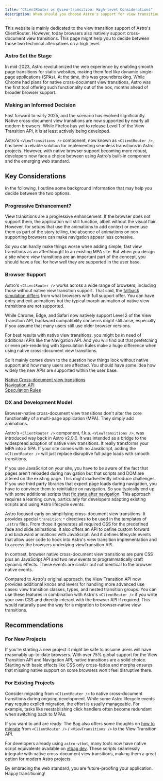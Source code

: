 ```yaml
---
title: "ClientRouter or @view-transition: High-level Considerations"
description: When should you choose Astro's support for view transitions and when should you choose the API for view transitions?
---
```


This website is mainly dedicated to the view transition support	of Astro's ClientRouter. However, today browsers also natively support cross-document view transitions. This page might help you to decide between those two technical alternatives on a high level.

### Astro Set the Stage

In mid-2023, Astro revolutionized the web experience by enabling smooth page transitions for static websites, making them feel like dynamic single-page applications (SPAs). At the time, this was groundbreaking. While Chrome had plans for native cross-document view transitions, Astro was the first tool offering such functionality out of the box, months ahead of broader browser support.

### Making an Informed Decision

Fast forward to early 2025, and the scenario has evolved significantly. Native cross-document view transitions are now supported by nearly all modern browsers. While Firefox has yet to release Level 1 of the View Transition API, it is at least actively being developed.


Astro's `<ViewTransitions />` component, now known as `<ClientRouter />`, has been a reliable solution for implementing seamless transitions in Astro projects. However, with native browser support becoming more robust, developers now face a choice between using Astro's built-in component and the emerging web standard.



## Key Considerations

In the following, I outline some background information that may help you decide between the two options.

### Progressive Enhancement?
View transitions are a progressive enhancement. If the browser does not support them, the application will still function, albeit without the visual flair. However, for setups that use the animations to add context or even use them as part of the story telling, the absence of animations on non supporting browsers can make navigation appear less cohesive.

So you can hardly make things worse when adding simple, fast view transitions as an afterthought to an existing MPA site.
But when you design a site where view transitions  are an important part of the concept, you should have a feel for how well they are supported in the user base.


### Browser Support
Astro's `<ClientRouter />` works across a wide range of browsers, including those without native view transition support. That said, the [fallback simulation differs](/jotter/astro/differences/) from what browsers with full support offer. You can have entry and exit animations but the typical morph animation of native view transitions are not supported.

While Chrome, Edge, and Safari now natively support Level 2 of the View Transition API, backward compatibility concerns might still arise, especially if you assume that many users still use older browser versions.

For best results with native view transitions, you might be in need of additional APIs like the Navigation API. And you will find out that prefetching or even pre-rendering with Speculation Rules make a huge difference when using native cross-document view transitions.

So it mainly comes down to the question how things look without native support and how many users are affected. You should have some idea how widely the new APIs are supported within the user base.

[Native Cross-document view transitions](https://caniuse.com/mdn-css_at-rules_view-transition)\
[Navigation API](https://caniuse.com/mdn-api_navigation)\
[Speculation Rules](https://caniuse.com/mdn-html_elements_script_type_speculationrules_prerender)

### DX and Development Model
Browser-native cross-document view transitions don't alter the core functionality of a multi-page application (MPA). They simply add animations.

Astro's `<ClientRouter />` component, f.k.a. `<ViewTransitions />`, was introduced way back in Astro v2.9.0. It was intended as a bridge to the widespread adoption of native view transitions. It really transforms your MPA into a SPA. If your site comes with no JavaScript, adding the `<ClientRouter />` will just replace disruptive full page loads with smooth transitions.

If you use JavaScript on your site, you have to be aware of the fact that pages aren't reloaded during navigation but that scripts and DOM are altered on the existing page. This might inadvertently introduce challenges. If you use third party libraries that expect page loads during navigation, you have to convince them to reinitialize on navigation. So you typically end up with some additional scripts that [fix state after navigation](/jotter/astro/scripts/). This approach requires a learning curve, particularly for developers adapting existing scripts and using Astro lifecycle events.

Astro focused early on simplifying cross-document view transitions. It provides special `transition:*` directives to be used in the templates of `.astro` files. From those it generates all required CSS for the predefined fade and slide animations. It also offers an API to define custom forward and backward animations with JavaScript. And it defines lifecycle events that allow user code to hook into Astro's view transition implementation and to access the browsers underlying viewTransition API.

In contrast, browser native cross-document view transitions are pure CSS plus an JavaScript API and two new events to programmatically craft dynamic effects. These events are similar but not identical to the browser native events.

Compared to Astro's original approach, the View Transition API now provides additional knobs and levers for handling more advanced use cases: view transition classes, types, and nested transition groups. You can use these features in combination with Astro's `<ClientRouter />` if you write your own CSS and directly interact with the browser API if required. This would naturally pave the way for a migration to browser-native view transitions.

## Recommendations

### For New Projects
If you're starting a new project it might be safe to assume users will have reasonably up-to-date browsers. With over 75% global support for the View Transition API and Navigation API, native transitions are a solid choice. Starting with basic effects like CSS only cross-fades and morphs ensures that missing native support on some browsers won't feel disruptive there.

### For Existing Projects
Consider migrating from `<ClientRouter />` to native cross-document transitions during ongoing development. While some Astro lifecycle events may require explicit migration, the effort is usually manageable. For example, tasks like reestablishing click handlers often become redundant when switching back to MPAs.

If you want to and are ready: The Bag also offers some thoughts on [how to migrate](/jotter/migrate/) from `<ClientRouter />` / `<ViewTransitions />` to the View Transition API.

For developers already using `astro-vtbot`, many tools now have native script equivalents available on [vtbag.dev](https://vtbag.dev). These scripts seamlessly integrate with native cross-document view transitions, making them a great option for modern Astro projects.

By embracing the web standard, you are future-proofing your application.\
Happy transitioning!
